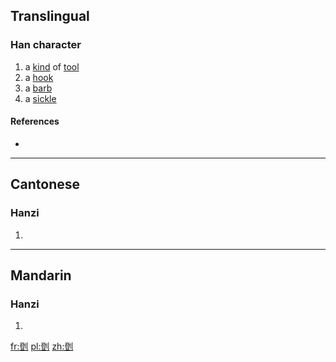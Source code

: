 ==Translingual==

===Han character===
{{Han char|rn=18|rad=刀|as=12|sn=14|four=|canj=弓廿中弓 (NTLN)|ids=⿰[[登]][[刂]]}}

# a [[kind]] of [[tool]]
# a [[hook]]
# a [[barb]]
# a [[sickle]]

====References====
* {{Han ref|kx=0143.410|hdz=10356.130|uh=3501|ud=13569}}

----

==Cantonese==

===Hanzi===
{{yue-hanzi|jyut=[[daang1]], [[taang1]]|y=daang1, taang1}}

# {{defn|lang=yue|sort=刀12}}

----

==Mandarin==

===Hanzi===
{{cmn-hanzi|pin=[[dēng]] ([[deng1]])|wg=teng<sup>1</sup>}}

# {{defn|lang=cmn|sort=刀12}}

[[fr:㔁]]
[[pl:㔁]]
[[zh:㔁]]